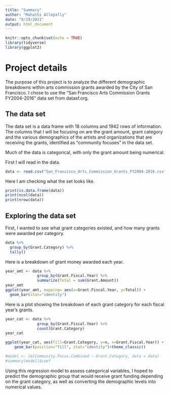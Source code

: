 ```yaml
---
title: "Summary"
author: "Mahathi Allepally"
date: "8/19/2021"
output: html_document
---
```


```r
knitr::opts_chunk$set(echo = TRUE)
library(tidyverse)
library(ggplot2)
```

# Project details

The purpose of this project is to analyze the different demographic breakdowns within arts commission grants awarded by the City of San Francisco. I chose to use the "San Francisco Arts Commission Grants FY2004-2016" data set from datasf.org. 

## The data set

The data set is a data frame with 18 columns and 1942 rows of information. The columns that I will be focusing on are the grant amount, grant category and the various demographics of the artists and organizations that are receiving the grants, identified as "community focuses" in the data set. 

Much of the data is categorical, with only the grant amount being numerical. 

First I will read in the data. 
```r
data <- read.csv("San_Francisco_Arts_Commission_Grants_FY2004-2016.csv")
```

Here I am checking what the set looks like.
```r
print(is.data.frame(data))
print(ncol(data))
print(nrow(data))
```


## Exploring the data set

First, I wanted to see what grant categories existed, and how many grants were awarded per category. 
```r
data %>% 
  group_by(Grant.Category) %>% 
  tally()
```
Here is a breakdown of grant money awarded each year.

```r
year_amt <- data %>% 
              group_by(Grant.Fiscal.Year) %>% 
              summarize(Total = sum(Grant.Amount))
year_amt
ggplot(year_amt, mapping= aes(x=Grant.Fiscal.Year, y=Total)) +
  geom_bar(stat="identity")
```
Here is a plot showing the breakdown of each grant category for each fiscal year's grants.

```r
year_cat <- data %>% 
              group_by(Grant.Fiscal.Year) %>% 
              count(Grant.Category) 
year_cat             

ggplot(year_cat, aes(fill=Grant.Category, y=n, x=Grant.Fiscal.Year)) + 
    geom_bar(position="fill", stat="identity")+theme_classic()
```
```r
#model <- lm(Community.Focus.Combined ~ Grant.Category, data = data)
#summary(model)$coef

```

Using this regression model to assess categorical variables, I hoped to predict the demographic group that would receive grant funding depending on the grant category, as well as converting the demographic levels into numerical values. 
